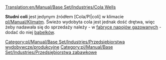 [[Translation:en/Manual/Base Set/Industries/Cola Wells]]

{{pl/Manual/Base Set/Industries/Przedsiębiorstwa|image=en/Manual/Base Set/ColaWells.png
|name=Studnia coli
|climates=[[pl/Manual/Klimat]]
|accepts=Nic
|produces=[[pl/Manual/Base Set/Cargos/Cola|Cola]]
}}

'''Studni coli''' jest jedynym źródłem [Cola/Pl|coli] w klimacie [[pl/Manual/Klimat]]m. Świeżo wydobyta cola jest jednak dość drętwa, więc żeby nadawała się do sprzedaży należy - w [[pl/Manual/Base Set/Industries/Fabryka napojów gazowanych|fabryce napojów gazowanych]] - dodać do niej [[pl/Manual/Base Set/Cargos/Bąbelki|bąbelków]].

{{pl/Manual/Navbox Industries}}

[[Category:pl/Manual/Base Set/Industries/Przedsiębiorstwa wydobywcze/produkcyjne]]
[[Category:pl/Manual/Base Set/Industries/Przedsiębiorstwa zabawkowe]]